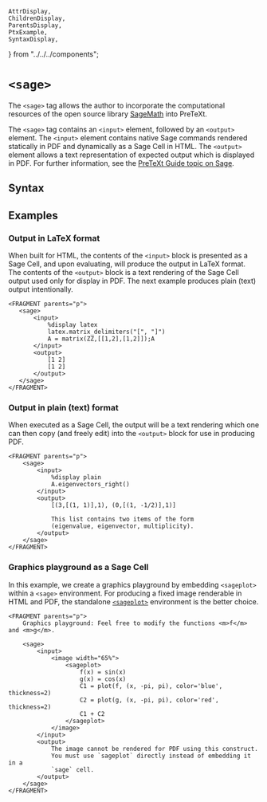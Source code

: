     AttrDisplay,
    ChildrenDisplay,
    ParentsDisplay,
    PtxExample,
    SyntaxDisplay,
} from "../../../components";

# `<sage>`

The `<sage>` tag allows the author to incorporate the computational resources
of the open source library [SageMath](https://sagemath.org) into PreTeXt.

The `<sage>` tag contains an `<input>` element, followed by an `<output>`
element. The `<input>` element contains native Sage commands rendered
statically in PDF and dynamically as a Sage Cell in HTML.  The `<output>`
element allows a text representation of expected output which is
displayed in PDF. For further information, see the
[PreTeXt Guide topic on Sage](https://pretextbook.org/doc/guide/html/topic-sage.html).

## Syntax

<SyntaxDisplay name="sage" />

## Examples

###  Output in LaTeX format

When built for HTML, the contents of the `<input>`
block is presented as a Sage Cell, and upon evaluating, will produce the output
in LaTeX format.  The contents of the `<output>` block is a
text rendering of the Sage Cell output used only for display in PDF.
The next example produces plain (text) output intentionally.

 ```ptx-example
<FRAGMENT parents="p">
    <sage>
        <input>
            %display latex
            latex.matrix_delimiters("[", "]")
            A = matrix(ZZ,[[1,2],[1,2]]);A
        </input>
        <output>
            [1 2]
            [1 2]
        </output>
    </sage>
</FRAGMENT>
```   

### Output in plain (text) format

When executed as a Sage Cell, the output will be a text rendering which one can
then copy (and freely edit) into the `<output>` block for use in producing PDF.

```ptx-example
<FRAGMENT parents="p">
    <sage>
        <input>
            %display plain
            A.eigenvectors_right()
        </input>
        <output>
            [(3,[(1, 1)],1), (0,[(1, -1/2)],1)]

            This list contains two items of the form
            (eigenvalue, eigenvector, multiplicity).
        </output>
    </sage>
</FRAGMENT>    
```

### Graphics playground as a Sage Cell

In this example, we create a graphics playground by embedding
`<sageplot>` within a `<sage>` environment. For producing a fixed
image renderable in HTML and PDF, the standalone [`<sageplot>`](sageplot)
environment is the better choice.

```ptx-example
<FRAGMENT parents="p">
    Graphics playground: Feel free to modify the functions <m>f</m> and <m>g</m>.

    <sage>
        <input>
            <image width="65%">
                <sageplot>
                    f(x) = sin(x)
                    g(x) = cos(x)
                    C1 = plot(f, (x, -pi, pi), color='blue', thickness=2)
                    C2 = plot(g, (x, -pi, pi), color='red', thickness=2)
                    C1 + C2
                </sageplot>
            </image>
        </input>
        <output>
            The image cannot be rendered for PDF using this construct. 
            You must use `sageplot` directly instead of embedding it in a
            `sage` cell.
        </output>
    </sage>
</FRAGMENT>    
```
